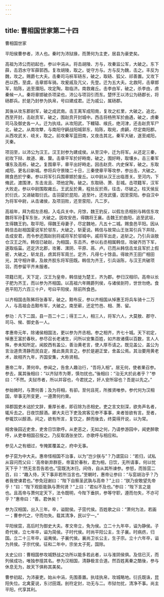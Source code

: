 ```yaml
---
---
---
```

title: 曹相国世家第二十四
---

曹相国世家

平阳侯曹参者，沛人也。秦时为沛狱掾，而萧何为主吏，居县为豪吏矣。

高祖为沛公而初起也，参以中涓从。将击胡陵、方与，攻秦监公军，大破之。东下薛，击泗水守军薛郭西。复攻胡陵，取之。徙守方与。方与反为魏，击之。丰反为魏，攻之。赐爵七大夫。击秦司马枿军砀东，破之，取砀、狐父、祁善置。又攻下邑以西，至虞，击章邯车骑。攻爰戚及亢父，先登。迁为五大夫。北救阿，击章邯军，陷陈，追至濮阳。攻定陶，取临济。南救雍丘。击李由军，破之，杀李由，虏秦候一人。秦将章邯破杀项梁也，沛公与项羽引而东。楚怀王以沛公为砀郡长，将砀郡兵。於是乃封参为执帛，号曰建成君。迁为戚公，属砀郡。

其後从攻东郡尉军，破之成武南。击王离军成阳南，复攻之杠里，大破之。追北，西至开封，击赵贲军，破之，围赵贲开封城中。西击将杨熊军於曲遇，破之，虏秦司马及御史各一人。迁为执珪。从攻阳武，下轘辕、缑氏，绝河津，还击赵贲军尸北，破之。从南攻犨，与南阳守齮战阳城郭东，陷陈，取宛，虏齮，尽定南阳郡。从西攻武关、峣关，取之。前攻秦军蓝田南，又夜击其北，秦军大破，遂至咸阳，灭秦。

项羽至，以沛公为汉王。汉王封参为建成侯。从至汉中，迁为将军。从还定三秦，初攻下辩、故道、雍、斄。击章平军於好畤南，破之，围好畤，取壤乡。击三秦军壤东及高栎，破之。复围章平，章平出好畤走。因击赵贲、内史保军，破之。东取咸阳，更名曰新城。参将兵守景陵二十日，三秦使章平等攻参，参出击，大破之。赐食邑於宁秦。参以将军引兵围章邯於废丘。以中尉从汉王出临晋关。至河内，下脩武，渡围津，东击龙且、项他定陶，破之。东取砀、萧、彭城。击项籍军，汉军大败走。参以中尉围取雍丘。王武反於黄，程处反於燕，往击，尽破之。柱天侯反於衍氏，又进破取衍氏。击羽婴於昆阳，追至叶。还攻武彊，因至荥阳。参自汉中为将军中尉，从击诸侯，及项羽败，还至荥阳，凡二岁。

高祖年，拜为假左丞相，入屯兵关中。月馀，魏王豹反，以假左丞相别与韩信东攻魏将军孙军东张，大破之。因攻安邑，得魏将王襄。击魏王於曲阳，追至武垣，生得魏王豹。取平阳，得魏王母妻子，尽定魏地，凡五十二城。赐食邑平阳。因从韩信击赵相国夏说军於邬东，大破之，斩夏说。韩信与故常山王张耳引兵下井陉，击成安君，而令参还围赵别将戚将军於邬城中。戚将军出走，追斩之。乃引兵诣敖仓汉王之所。韩信已破赵，为相国，东击齐。参以右丞相属韩信，攻破齐历下军，遂取临菑。还定济北郡，攻著、漯阴、平原、鬲、卢。已而从韩信击龙且军於上假密，大破之，斩龙且，虏其将军周兰。定齐，凡得七十馀县。得故齐王田广相田光，其守相许章，及故齐胶东将军田既。韩信为齐王，引兵诣陈，与汉王共破项羽，而参留平齐未服者。

项籍已死，天下定，汉王为皇帝，韩信徙为楚王，齐为郡。参归汉相印。高帝以长子肥为齐王，而以参为齐相国。以高祖六年赐爵列侯，与诸侯剖符，世世勿绝。食邑平阳万六百三十户，号曰平阳侯，除前所食邑。

以齐相国击陈豨将张春军，破之。黥布反，参以齐相国从悼惠王将兵车骑十二万人，与高祖会击黥布军，大破之。南至蕲，还定竹邑、相、萧、留。

参功：凡下二国，县一百二十二；得王二人，相三人，将军六人，大莫敖、郡守、司马、候、御史各一人。

孝惠帝元年，除诸侯相国法，更以参为齐丞相。参之相齐，齐七十城。天下初定，悼惠王富於春秋，参尽召长老诸生，问所以安集百姓，如齐故诸儒以百数，言人人殊，参未知所定。闻胶西有盖公，善治黄老言，使人厚币请之。既见盖公，盖公为言治道贵清静而民自定，推此类具言之。参於是避正堂，舍盖公焉。其治要用黄老术，故相齐九年，齐国安集，大称贤相。

惠帝二年，萧何卒。参闻之，告舍人趣治行，“吾将入相”。居无何，使者果召参。参去，属其後相曰：“以齐狱市为寄，慎勿扰也。”後相曰：“治无大於此者乎？”参曰：“不然。夫狱市者，所以并容也，今君扰之，奸人安所容也？吾是以先之。”

参始微时，与萧何善；及为将相，有卻。至何且死，所推贤唯参。参代何为汉相国，举事无所变更，一遵萧何约束。

择郡国吏木诎於文辞，重厚长者，即召除为丞相史。吏之言文刻深，欲务声名者，辄斥去之。日夜饮醇酒。卿大夫已下吏及宾客见参不事事，来者皆欲有言。至者，参辄饮以醇酒，间之，欲有所言，复饮之，醉而後去，终莫得开说，以为常。

相舍後园近吏舍，吏舍日饮歌呼。从吏恶之，无如之何，乃请参游园中，闻吏醉歌呼，从吏幸相国召按之。乃反取酒张坐饮，亦歌呼与相应和。

参见人之有细过，专掩匿覆盖之，府中无事。

参子窋为中大夫。惠帝怪相国不治事，以为“岂少朕与”？乃谓窋曰：“若归，试私从容问而父曰：‘高帝新弃群臣，帝富於春秋，君为相，日饮，无所请事，何以忧天下乎？’然无言吾告若也。”窋既洗沐归，间侍，自从其所谏参。参怒，而笞窋二百，曰：“趣入侍，天下事非若所当言也。”至朝时，惠帝让参曰：“与窋胡治乎？乃者我使谏君也。”参免冠谢曰：“陛下自察圣武孰与高帝？”上曰：“朕乃安敢望先帝乎！”曰：“陛下观臣能孰与萧何贤？”上曰：“君似不及也。”参曰：“陛下言之是也。且高帝与萧何定天下，法令既明，今陛下垂拱，参等守职，遵而勿失，不亦可乎？”惠帝曰：“善。君休矣！”

参为汉相国，出入三年。卒，谥懿侯。子窋代侯。百姓歌之曰：“萧何为法，若画一；曹参代之，守而勿失。载其清净，民以宁一。”

平阳侯窋，高后时为御史大夫。孝文帝立，免为侯。立二十九年卒，谥为静侯。子奇代侯，立七年卒，谥为简侯。子时代侯。时尚平阳公主，生子襄。时病疠，归国。立二十三年卒，谥夷侯。子襄代侯。襄尚卫长公主，生子宗。立十六年卒，谥为共侯。子宗代侯。征和二年中，宗坐太子死，国除。

太史公曰：曹相国参攻城野战之功所以能多若此者，以与淮阴侯俱。及信已灭，而列侯成功，唯独参擅其名。参为汉相国，清静极言合道。然百姓离秦之酷後，参与休息无为，故天下俱称其美矣。

曹参初起，为沛豪吏。始从中涓，先围善置。执珪执帛，攻城略地。衍氏既诛，昆阳失位。北禽夏说，东讨田溉。剖符定封，功无与二。市狱勿扰，清净不事。尚主平阳，代享其利。

